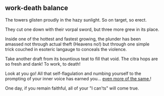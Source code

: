 ## work-death balance

The towers glisten proudly in the hazy sunlight. So on target, so erect.

They cut one down with their vorpal sword, but three more grew in its place.

Inside one of the hottest and fastest growing, the plunder has been amassed not through actual theft (Heavens no!) but through one simple trick couched in esoteric langauge to conceals the violence.

Take another draft from its bountious teat to fill that void. The citra hops are so fresh and dank! To work, to death!

Look at you go! All that self-flagulation and numbing yourself to the prompting of your inner voice has earned you... [even more of the same.](https://experimentalhistory.substack.com/p/excuse-me-but-why-are-you-eating)!

One day, if you remain faithful, all of your "I can'ts" will come true.

